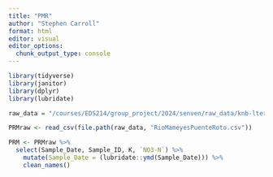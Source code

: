 ```yaml
---
title: "PMR"
author: "Stephen Carroll"
format: html
editor: visual
editor_options: 
  chunk_output_type: console
---
```


```r
library(tidyverse)
library(janitor)
library(dplyr)
library(lubridate)
```

```r

raw_data = "/courses/EDS214/group_project/2024/senven/raw_data/knb-lter-luq" 
```

```r
PRMraw <- read_csv(file.path(raw_data, "RioMameyesPuenteRoto.csv"))
```

```r
PRM <- PRMraw %>%
  select(Sample_Date, Sample_ID, K, `NO3-N`) %>%
    mutate(Sample_Date = (lubridate::ymd(Sample_Date))) %>%
    clean_names()
```

